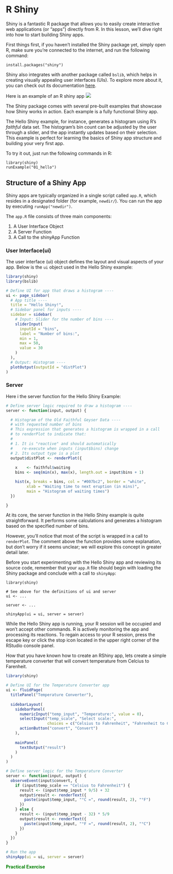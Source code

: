 # R Shiny
Shiny is a fantastic R package that allows you to easily create interactive web applications (or "apps") directly from R. In this lesson, we’ll dive right into how to start building Shiny apps.

First things first, if you haven’t installed the Shiny package yet, simply open R, make sure you’re connected to the internet, and run the following command:
```
install.packages("shiny")
```
Shiny also integrates with another package called `bslib`, which helps in creating visually appealing user interfaces (UIs). To explore more about it, you can check out its documentation [here](https://rstudio.github.io/bslib/index.html?_gl=1*zs9lrr*_ga*MTE1OTUxODYwNi4xNzI0OTMzNDk1*_ga_8QJS108GF1*MTcyOTE0NzUzMi4yLjEuMTcyOTE0ODQ0MC4wLjAuMA..*_ga_2C0WZ1JHG0*MTcyOTE0NzUzMi43LjEuMTcyOTE0ODQ0MC4wLjAuMA..).

Here is an example of an R shiny app 
![](images/example-rshiny.png)

The Shiny package comes with several pre-built examples that showcase how Shiny works in action. Each example is a fully functional Shiny app.

The Hello Shiny example, for instance, generates a histogram using R’s *faithful* data set. The histogram’s bin count can be adjusted by the user through a slider, and the app instantly updates based on their selection. This example is perfect for learning the basics of Shiny app structure and building your very first app.

To try it out, just run the following commands in R:
```
library(shiny)
runExample("01_hello")
```

## Structure of a Shiny App
Shiny apps are typically organized in a single script called `app.R`, which resides in a designated folder (for example, `newdir/`). You can run the app by executing `runApp("newdir")`.

The `app.R` file consists of three main components:

1. A User Interface Object
2. A Server Function
3. A Call to the shinyApp Function

### User Interface(ui)
The user interface (ui) object defines the layout and visual aspects of your app. Below is the `ui` object used in the Hello Shiny example:
```r
library(shiny)
library(bslib)

# Define UI for app that draws a histogram ----
ui <- page_sidebar(
  # App title ----
  title = "Hello Shiny!",
  # Sidebar panel for inputs ----
  sidebar = sidebar(
    # Input: Slider for the number of bins ----
    sliderInput(
      inputId = "bins",
      label = "Number of bins:",
      min = 1,
      max = 50,
      value = 30
    )
  ),
  # Output: Histogram ----
  plotOutput(outputId = "distPlot")
)
```

### Server
Here i the server function for the Hello Shiny Example:
```r
# Define server logic required to draw a histogram ----
server <- function(input, output) {

  # Histogram of the Old Faithful Geyser Data ----
  # with requested number of bins
  # This expression that generates a histogram is wrapped in a call
  # to renderPlot to indicate that:
  #
  # 1. It is "reactive" and should automatically
  #    re-execute when inputs (input$bins) change
  # 2. Its output type is a plot
  output$distPlot <- renderPlot({
  
    x    <- faithful$waiting
    bins <- seq(min(x), max(x), length.out = input$bins + 1)

    hist(x, breaks = bins, col = "#007bc2", border = "white",
         xlab = "Waiting time to next eruption (in mins)",
         main = "Histogram of waiting times")
  })

}
```

At its core, the server function in the Hello Shiny example is quite straightforward. It performs some calculations and generates a histogram based on the specified number of bins.

However, you’ll notice that most of the script is wrapped in a call to `renderPlot`. The comment above the function provides some explanation, but don't worry if it seems unclear; we will explore this concept in greater detail later.

Before you start experimenting with the Hello Shiny app and reviewing its source code, remember that your `app.R` file should begin with loading the Shiny package and conclude with a call to `shinyApp`:
```
library(shiny)

# See above for the definitions of ui and server
ui <- ...

server <- ...

shinyApp(ui = ui, server = server)
```
While the Hello Shiny app is running, your R session will be occupied and won't accept other commands. R is actively monitoring the app and processing its reactions. To regain access to your R session, press the escape key or click the stop icon located in the upper right corner of the RStudio console panel.

How that you have known how to create an RShiny app, lets create a simple temperature converter that will convert temperature from Celcius to Farenheit. 

```r
library(shiny)

# Define UI for the Temperature Converter app
ui <- fluidPage(
  titlePanel("Temperature Converter"),
  
  sidebarLayout(
    sidebarPanel(
      numericInput("temp_input", "Temperature:", value = 0),
      selectInput("temp_scale", "Select scale:", 
                  choices = c("Celsius to Fahrenheit", "Fahrenheit to Celsius")),
      actionButton("convert", "Convert")
    ),
    
    mainPanel(
      textOutput("result")
    )
  )
)

# Define server logic for the Temperature Converter
server <- function(input, output) {
  observeEvent(input$convert, {
    if (input$temp_scale == "Celsius to Fahrenheit") {
      result <- (input$temp_input * 9/5) + 32
      output$result <- renderText({ 
        paste(input$temp_input, "°C =", round(result, 2), "°F")
      })
    } else {
      result <- (input$temp_input - 32) * 5/9
      output$result <- renderText({ 
        paste(input$temp_input, "°F =", round(result, 2), "°C")
      })
    }
  })
}

# Run the app
shinyApp(ui = ui, server = server)
```

<span style="color: green;">**Practical Exercise**</span>

